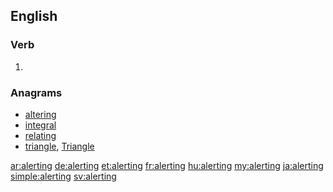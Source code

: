 ==English==

===Verb===
{{head|en}}

# {{present participle of|alert}}

===Anagrams===
* [[altering#English|altering]]
* [[integral#English|integral]]
* [[relating#English|relating]]
* [[triangle#English|triangle]], [[Triangle#English|Triangle]]

[[ar:alerting]]
[[de:alerting]]
[[et:alerting]]
[[fr:alerting]]
[[hu:alerting]]
[[my:alerting]]
[[ja:alerting]]
[[simple:alerting]]
[[sv:alerting]]
